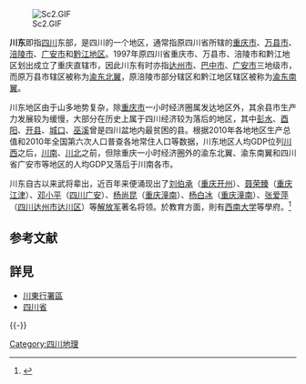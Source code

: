[[File:Sc2.GIF|right]]

'''川东'''即指[[四川|四川]]东部，是四川的一个地区，通常指原四川省所辖的[[重庆市|重庆市]]、[[万县市_(地级市)|万县市]]、[[涪陵市_(地级市)|涪陵市]]、[[广安市|广安市]]和[[黔江地区|黔江地区]]。1997年原四川省重庆市、万县市、涪陵市和黔江地区划出成立了重庆直辖市，因此川东有时亦指[[达州市|达州市]]、[[巴中市|巴中市]]、[[广安市|广安市]]三地级市，而原万县市辖区被称为[[渝东北翼|渝东北翼]]，原涪陵市部分辖区和黔江地区辖区被称为[[渝东南翼|渝东南翼]]。

川东地区由于山多地势复杂，除[[重庆市|重庆市]]一小时经济圈属发达地区外，其余县市生产力发展较为缓慢，大部分在历史上属于四川经济较为落后的地区，其中[[彭水苗族土家族自治县|彭水]]、[[酉阳土家族苗族自治县|酉阳]]、[[开州区|开县]]、[[城口县|城口]]、[[巫溪县|巫溪]]曾是四川盆地内最贫困的县。根据2010年各地地区生产总值和2010年全国第六次人口普查各地常住人口等数据，川东地区人均GDP位列[[川西|川西]]之后，[[川南|川南]]、[[川北|川北]]之前，但除重庆一小时经济圈外的渝东北翼、渝东南翼和四川省广安市等地区的人均GDP又落后于川南各市。

川东自古以来武将辈出，近百年来便涌现出了[[刘伯承|刘伯承]]（[[重庆市|重庆]][[开州区|开州]]）、[[聂荣臻|聂荣臻]]（[[重庆市|重庆]][[江津区|江津]]）、[[邓小平|邓小平]]（[[四川省|四川]][[广安市|广安]]）、[[杨尚昆|杨尚昆]]（[[重庆市|重庆]][[潼南区|潼南]]）、[[杨白冰|杨白冰]]（[[重庆市|重庆]][[潼南区|潼南]]）、[[张爱萍|张爱萍]]（[[四川省|四川]][[达州市|达州市]][[通川区|达川区]]）等[[中国人民解放军|解放军]]著名将领。於教育方面，則有[[西南大学|西南大学]]等學府。<ref>{{cite web|title=西南大學申請簡章|url=https://news.nknu.edu.tw/nknu_News/nknuMgt/UploadFile/News/62371A60A42D5E912C2B87D818ADA9293A79A7D7/%E8%A5%BF%E5%8D%97%E5%A4%A7%E5%AD%B82020%E5%B9%B4%E6%98%A5%E5%AD%A3%E6%B8%AF%E6%BE%B3%E5%8F%B0%E4%BA%A4%E6%8F%9B%E7%94%9F%E7%94%B3%E8%AB%8B%E7%B0%A1%E7%AB%A0.pdf|date=2020年|publisher=西南大學|archive-url=https://web.archive.org/web/20210530034218/https://news.nknu.edu.tw/nknu_News/nknuMgt/UploadFile/News/62371A60A42D5E912C2B87D818ADA9293A79A7D7/%E8%A5%BF%E5%8D%97%E5%A4%A7%E5%AD%B82020%E5%B9%B4%E6%98%A5%E5%AD%A3%E6%B8%AF%E6%BE%B3%E5%8F%B0%E4%BA%A4%E6%8F%9B%E7%94%9F%E7%94%B3%E8%AB%8B%E7%B0%A1%E7%AB%A0.pdf|archive-date=2021年|dead-url=no}}</ref>
==参考文献==
{{Reflist}}

==詳見==
*[[川東行署區|川東行署區]]
*[[四川省|四川省]]

{{-}}
{{四川傳統区划}}
{{Sichuan topics}}

[[Category:四川地理|Category:四川地理]]